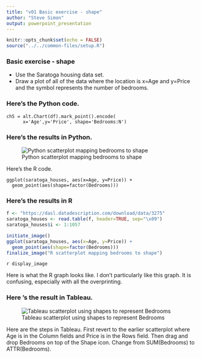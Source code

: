 ```yaml
---
title: "v01 Basic exercise - shape"
author: "Steve Simon"
output: powerpoint_presentation
---
```


```r
knitr::opts_chunk$set(echo = FALSE)
source("../../common-files/setup.R")
```

### Basic exercise - shape

+ Use the Saratoga housing data set.
+ Draw a plot of all of the data where the location is x=Age and y=Price and the symbol represents the number of bedrooms.

### Here's the Python code.

```{}
ch5 = alt.Chart(df).mark_point().encode(
      x='Age',y='Price', shape='Bedrooms:N')
```

### Here's the results in Python.

![Python scatterplot mapping bedrooms to shape](../images/python/altair-basic-exercise-shape.png)

Here's the R code.

```{}
ggplot(saratoga_houses, aes(x=Age, y=Price)) + 
  geom_point(aes(shape=factor(Bedrooms)))
```

### Here's the results in R

```r
f <- "https://dasl.datadescription.com/download/data/3275"
saratoga_houses <- read.table(f, header=TRUE, sep="\x09")
saratoga_houses$i <- 1:1057
```

```r
initiate_image()
ggplot(saratoga_houses, aes(x=Age, y=Price)) + 
  geom_point(aes(shape=factor(Bedrooms)))
finalize_image("R scatterplot mapping bedrooms to shape")
```

`r display_image`

<div class="notes">

Here is what the R graph looks like. I don't particularly like this graph. It is confusing, especially with all the overprinting.

</div>

### Here 's the result in Tableau.

![Tableau scatterplot using shapes to represent Bedrooms](../images/tableau/shape-bedrooms.png)

<div class="notes">

Here are the steps in Tableau. First revert to the earlier scatterplot where Age is in the Column fields and Price is in the Rows field. Then drag and drop Bedrooms on top of the Shape icon. Change from SUM(Bedrooms) to ATTR(Bedrooms). 

</div>
